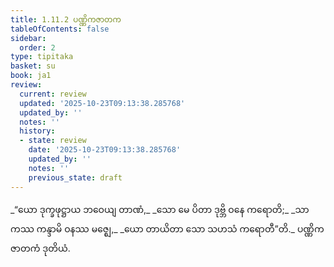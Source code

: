 ```yaml
---
title: 1.11.2 ပဏ္ဏိကဇာတက
tableOfContents: false
sidebar:
  order: 2
type: tipitaka
basket: su
book: ja1
review:
  current: review
  updated: '2025-10-23T09:13:38.285768'
  updated_by: ''
  notes: ''
  history:
  - state: review
    date: '2025-10-23T09:13:38.285768'
    updated_by: ''
    notes: ''
    previous_state: draft
---
```



<ReviewStatus review={frontmatter.review} showDetails={true} />

<HypothesisAnnotation frontmatter={frontmatter} />

<DynamicBreadcrumb />

<Division number="102" book="ja1" e="ch" v="22" p="24">

<Paragraph number="227" type="verses" book="ja1">
_“ယော ဒုက္ခဖုဋ္ဌာယ ဘဝေယျ တာဏံ,_  
_သော မေ ပိတာ ဒုဗ္ဘိ ဝနေ ကရောတိ;_  
_သာ ကဿ ကန္ဒာမိ ဝနဿ မဇ္ဈေ,_  
_ယော တာယိတာ သော သဟသံ ကရောတီ”တိ._  


</Paragraph>
</Division>

<Paragraph number="228" type="center" book="ja1">
ပဏ္ဏိကဇာတကံ ဒုတိယံ.
</Paragraph>